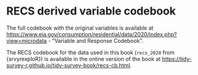 # RECS derived variable codebook {#recs-cb}

\index{Residential Energy Consumption Survey (RECS)|(}
The full codebook with the original variables is available at [https://www.eia.gov/consumption/residential/data/2020/index.php?view=microdata](https://www.eia.gov/consumption/residential/data/2020/index.php?view=microdata) - "Variable and Response Codebook".

The RECS codebook for the data used in this book (`recs_2020` from {srvyrexploR}) is available in the online version of the book at [https://tidy-survey-r.github.io/tidy-survey-book/recs-cb.html](https://tidy-survey-r.github.io/tidy-survey-book/recs-cb.html).
\index{Residential Energy Consumption Survey (RECS)|)}